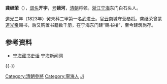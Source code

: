 '''龚继荣'''（{{bd|1791年||1845年||Gong龔}}），[[谱名|谱名]]'''开宇'''，[[号|号]]'''镜河'''，[[清朝|清朝]]将领。[[浙江|浙江]][[宁海县_(浙江省)|宁海]]东门白石头人。

[[道光|道光]]三年（1823年）癸未科二甲第一名武进士。官[[云南|云南]]城守营[[参将|参将]]。龚继荣曾蒙[[道光帝|道光帝]]赐书，后又购置书籍数千册，在宁海东门建“赐书楼”，至今建筑尚存。

==参考资料==
*[http://nh.cnnb.com.cn/gb/nhnews/weihua/node1561/userobject1ai320674.html 宁海藏书史话] {{Wayback|url=http://nh.cnnb.com.cn/gb/nhnews/weihua/node1561/userobject1ai320674.html |date=20160305064142 }} 宁海新闻网

{{-}}
{{道光三年癸未科武殿試金榜}}
{{DEFAULTSORT:Gong龚}}
[[Category:清朝參將|Category:清朝參將]]
[[Category:寧海人|Category:寧海人]]
[[Category:龔姓|Ji]]